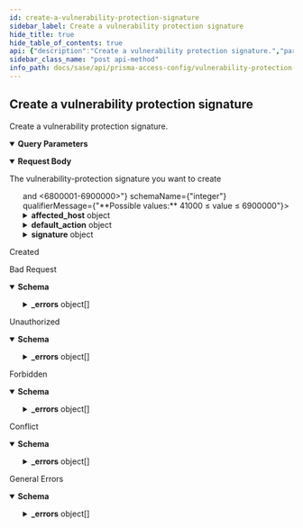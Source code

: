```yaml
---
id: create-a-vulnerability-protection-signature
sidebar_label: Create a vulnerability protection signature
hide_title: true
hide_table_of_contents: true
api: {"description":"Create a vulnerability protection signature.","parameters":[{"name":"folder","in":"query","required":true,"schema":{"type":"string","enum":["Shared","Mobile Users","Remote Networks","Service Connections","Mobile Users Container","Mobile Users Explicit Proxy"]},"description":"The folder of the entry\n"}],"requestBody":{"content":{"application/json":{"schema":{"type":"object","required":["threat_id","threatname"],"properties":{"id":{"type":"string","readOnly":true,"example":"abcd-1234","description":"uuid of the resource"},"threat_id":{"type":"integer","minimum":41000,"maximum":6900000,"description":"threat id range <41000-45000> and <6800001-6900000>"},"affected_host":{"type":"object","oneOf":[{"title":"client","properties":{"client":{"type":"boolean"}}},{"title":"server","properties":{"server":{"type":"boolean"}}}]},"bugtraq":{"type":"array","items":{"type":"string"}},"comment":{"type":"string","minLength":0,"maxLength":256},"cve":{"type":"array","items":{"type":"string"}},"default_action":{"type":"object","oneOf":[{"title":"allow","properties":{"allow":{"type":"object"}}},{"title":"alert","properties":{"alert":{"type":"object"}}},{"title":"drop","properties":{"drop":{"type":"object"}}},{"title":"reset_client","properties":{"reset_client":{"type":"object"}}},{"title":"reset_server","properties":{"reset_server":{"type":"object"}}},{"title":"reset_both","properties":{"reset_both":{"type":"object"}}},{"title":"block_ip","properties":{"block_ip":{"type":"object","properties":{"track_by":{"type":"string","enum":["source-and-destination","source"]},"duration":{"type":"integer","minimum":1,"maximum":3600}}}}}]},"direction":{"type":"string","enum":["client2server","server2client","both"]},"reference":{"type":"array","items":{"type":"string"}},"severity":{"type":"string","enum":["critical","low","high","medium","informational"]},"signature":{"type":"object","oneOf":[{"title":"combination","properties":{"combination":{"type":"object","properties":{"and_condition":{"type":"array","required":["name"],"items":{"type":"object","properties":{"name":{"type":"string"},"or_condition":{"type":"array","required":["name"],"items":{"type":"object","properties":{"name":{"type":"string"},"threat_id":{"type":"string"}}}}}}},"order_free":{"type":"boolean","default":false},"time_attribute":{"type":"object","properties":{"interval":{"type":"integer","minimum":1,"maximum":3600},"threshold":{"type":"integer","minimum":1,"maximum":255},"track_by":{"type":"string","enum":["source-and-destination","source","destination"]}}}}}}},{"title":"standard","properties":{"standard":{"type":"array","items":{"type":"object","required":["name"],"properties":{"name":{"type":"string"},"and_condition":{"type":"array","required":["name"],"items":{"type":"object","properties":{"name":{"type":"string"},"or_condition":{"type":"array","items":{"type":"object","properties":{"name":{"type":"string"},"operator":{"type":"object","properties":{"equal_to":{"type":"object","properties":{"context":{"type":"string"},"negate":{"type":"boolean","default":false},"qualifier":{"type":"array","items":{"type":"object","properties":{"name":{"type":"string"},"value":{"type":"string"}}}},"value":{"type":"integer","minimum":0,"maximum":4294967295}}},"greater_than":{"type":"object","properties":{"context":{"type":"string"},"qualifier":{"type":"array","items":{"type":"object","properties":{"name":{"type":"string"},"value":{"type":"string"}}}},"value":{"type":"integer","minimum":0,"maximum":4294967295}}},"less_than":{"type":"object","properties":{"context":{"type":"string"},"qualifier":{"type":"array","items":{"type":"object","properties":{"name":{"type":"string"},"value":{"type":"string"}}}},"value":{"type":"integer","minimum":0,"maximum":4294967295}}},"pattern_match":{"type":"object","properties":{"context":{"type":"string"},"negate":{"type":"boolean","default":false},"pattern":{"type":"string"},"qualifier":{"type":"array","items":{"type":"object","properties":{"name":{"type":"string"},"value":{"type":"string"}}}}}}}}}}}}}},"comment":{"type":"string","minLength":0,"maxLength":256},"order_free":{"type":"boolean","default":false},"scope":{"type":"string","enum":["protocol-data-unit","session"]}}}}}}]},"threatname":{"type":"string","maxLength":1024},"vendor":{"type":"array","items":{"type":"string"}}}}}},"description":"The vulnerability-protection signature you want to create"},"responses":{"201":{"description":"Created"},"400":{"description":"Bad Request","content":{"application/json":{"schema":{"type":"object","properties":{"_errors":{"type":"array","items":{"title":"Cause Info","type":"object","properties":{"code":{"type":"string"},"message":{"type":"string"},"details":{"type":"object"},"help":{"type":"string"}}}},"_request_id":{"type":"string"}}},"examples":{"input_format_mismatch":{"summary":"Input Format Mismatch","value":{"_errors":[{"code":"E003","message":"Input Format Mismatch: input-format=json","details":{}}],"_request_id":"abcd-1234"}},"output_format_mismatch":{"summary":"Output Format Mismatch","value":{"_errors":[{"code":"E003","message":"Output Format Mismatch: output-format=json Accept=xml","details":{}}],"_request_id":"abcd-1234"}},"missing_query_parameter":{"summary":"Missing Query Parameter","value":{"_errors":[{"code":"E003","message":"Missing Query Parameter: name","details":{}}],"_request_id":"abcd-1234"}},"invalid_query_parameter":{"summary":"Invalid Query Parameter","value":{"_errors":[{"code":"E003","message":"Invalid Query Parameter: location=invalid","details":{}}],"_request_id":"abcd-1234"}},"missing_body":{"summary":"Missing Body","value":{"_errors":[{"code":"E003","message":"Missing Body","details":{}}],"_request_id":"abcd-1234"}},"invalid_object":{"summary":"Invalid Object","value":{"_errors":[{"code":"E003","message":"Invalid Object","details":{}}],"_request_id":"abcd-1234"}}}}}},"401":{"description":"Unauthorized","content":{"application/json":{"schema":{"type":"object","properties":{"_errors":{"type":"array","items":{"title":"Cause Info","type":"object","properties":{"code":{"type":"string"},"message":{"type":"string"},"details":{"type":"object"},"help":{"type":"string"}}}},"_request_id":{"type":"string"}}},"examples":{"auth_not_authenticated":{"summary":"Not Authenticated","value":{"_errors":[{"code":"E016","message":"Not Authenticated","details":{}}],"_request_id":"abcd-1234"}},"invalid_credential":{"summary":"Invalid Credential","value":{"_errors":[{"code":"E016","message":"Invalid Credential","details":{}}],"_request_id":"abcd-1234"}},"key_too_long":{"summary":"Key Too Long","value":{"_errors":[{"code":"E016","message":"Key Too Long","details":{}}],"_request_id":"abcd-1234"}},"key_expired":{"summary":"Key Expired","value":{"_errors":[{"code":"E016","message":"Key Expired","details":{}}],"_request_id":"abcd-1234"}},"need_password_change":{"summary":"Need Password Change","value":{"_errors":[{"code":"E016","message":"The password needs to be changed.","details":{}}],"_request_id":"abcd-1234"}}}}}},"403":{"description":"Forbidden","content":{"application/json":{"schema":{"type":"object","properties":{"_errors":{"type":"array","items":{"title":"Cause Info","type":"object","properties":{"code":{"type":"string"},"message":{"type":"string"},"details":{"type":"object"},"help":{"type":"string"}}}},"_request_id":{"type":"string"}}},"examples":{"auth_unauthorized":{"summary":"Unauthorized","value":{"_errors":[{"code":"E007","message":"Unauthorized","details":{}}],"_request_id":"abcd-1234"}}}}}},"409":{"description":"Conflict","content":{"application/json":{"schema":{"type":"object","properties":{"_errors":{"type":"array","items":{"title":"Cause Info","type":"object","properties":{"code":{"type":"string"},"message":{"type":"string"},"details":{"type":"object"},"help":{"type":"string"}}}},"_request_id":{"type":"string"}}},"examples":{"object_not_unique":{"summary":"Object Not Unique","value":{"_errors":[{"code":"E016","message":"Object Not Unique","details":{}}],"_request_id":"abcd-1234"}},"name_not_unique":{"summary":"Name Not Unique","value":{"_errors":[{"code":"E006","message":"Name Not Unique","details":{}}],"_request_id":"abcd-1234"}},"reference_not_zero":{"summary":"Reference Not Zero","value":{"_errors":[{"code":"E009","message":"Reference Not Zero","details":{}}],"_request_id":"abcd-1234"}}}}}},"default":{"description":"General Errors","content":{"application/json":{"schema":{"type":"object","properties":{"_errors":{"type":"array","items":{"title":"Cause Info","type":"object","properties":{"code":{"type":"string"},"message":{"type":"string"},"details":{"type":"object"},"help":{"type":"string"}}}},"_request_id":{"type":"string"}}},"examples":{"version_not_supported":{"summary":"Version Not Supported","value":{"_errors":[{"code":"E012","message":"Version Not Supported","details":{}}],"_request_id":"abcd-1234"}},"method_not_allowed":{"summary":"Method Not Supported","value":{"_errors":[{"code":"E012","message":"Method Not Supported","details":{}}],"_request_id":"abcd-1234"}},"action_not_supported":{"summary":"Action Not Supported","value":{"_errors":[{"code":"E012","message":"Action Not Supported: move","details":{}}],"_request_id":"abcd-1234"}},"bad_xpath":{"summary":"Bad XPath","value":{"_errors":[{"code":"E013","message":"Bad XPath","details":{}}],"_request_id":"abcd-1234"}},"invalid_command":{"summary":"Invalid Command","value":{"_errors":[{"code":"E003","message":"Invalid Command","details":{}}],"_request_id":"abcd-1234"}},"malformed_command":{"summary":"Malformed Command","value":{"_errors":[{"code":"E003","message":"Malformed Command","details":{}}],"_request_id":"abcd-1234"}},"session_timeout":{"summary":"Session Timeout","value":{"_errors":[{"code":4,"message":"Session Timeout","details":{}}],"_request_id":"abcd-1234"}}}}}}},"tags":["VulnerabilityProtectionSignatures"],"security":[{"Bearer":[]}],"operationId":"post-sse-config-v1-vulnerability-protection-signatures","method":"post","path":"/sse/config/v1/vulnerability-protection-signatures","servers":[{"url":"/"}],"securitySchemes":{"Bearer":{"type":"http","scheme":"bearer"}},"jsonRequestBodyExample":{"id":"abcd-1234","threat_id":0,"affected_host":{},"bugtraq":["string"],"comment":"string","cve":["string"],"default_action":{},"direction":"client2server","reference":["string"],"severity":"critical","signature":{},"threatname":"string","vendor":["string"]},"info":{"version":"1.0","x-logo":{"url":"pan-logo.png"},"title":"Vulnerability Protection Signatures","description":"Manages Vulnerability protection signatures\n","contact":{}},"postman":{"name":"Create a vulnerability protection signature","description":{"content":"Create a vulnerability protection signature.","type":"text/plain"},"url":{"path":["sse","config","v1","vulnerability-protection-signatures"],"host":["{{baseUrl}}"],"query":[{"disabled":false,"description":{"content":"(Required) The folder of the entry\n","type":"text/plain"},"key":"folder","value":""}],"variable":[]},"header":[{"key":"Content-Type","value":"application/json"},{"key":"Accept","value":"application/json"}],"method":"POST","body":{"mode":"raw","raw":"\"\"","options":{"raw":{"language":"json"}}},"auth":{"type":"bearer","bearer":[{"type":"any","value":"<Bearer Token>","key":"token"}]}}}
sidebar_class_name: "post api-method"
info_path: docs/sase/api/prisma-access-config/vulnerability-protection-signatures
---
```



## Create a vulnerability protection signature



Create a vulnerability protection signature.

<details style={{"marginBottom":"1rem"}} data-collapsed={false} open={true}><summary style={{}}><strong>Query Parameters</strong></summary><div><ul><ParamsItem className={"paramsItem"} param={{"name":"folder","in":"query","required":true,"schema":{"type":"string","enum":["Shared","Mobile Users","Remote Networks","Service Connections","Mobile Users Container","Mobile Users Explicit Proxy"]},"description":"The folder of the entry\n"}}></ParamsItem></ul></div></details><details style={{}} data-collapsed={false} open={true}><summary style={{"textAlign":"left"}}><strong>Request Body</strong></summary><div style={{"textAlign":"left","marginLeft":"1rem"}}><div style={{"marginTop":"1rem","marginBottom":"1rem"}}>

The vulnerability-protection signature you want to create

</div></div><ul style={{"marginLeft":"1rem"}}><SchemaItem collapsible={false} name={"id"} required={false} schemaDescription={"uuid of the resource"} schemaName={"string"} qualifierMessage={undefined}></SchemaItem><SchemaItem collapsible={false} name={"threat_id"} required={true} schemaDescription={"threat id range <41000-45000> and <6800001-6900000>"} schemaName={"integer"} qualifierMessage={"**Possible values:** 41000 ≤ value ≤ 6900000"}></SchemaItem><SchemaItem collapsible={true} className={"schemaItem"}><details style={{}}><summary style={{}}><strong>affected_host</strong><span style={{"opacity":"0.6"}}> object</span></summary><div style={{"marginLeft":"1rem"}}><li><div><span className={"badge badge--info"}>oneOf</span><SchemaTabs><TabItem label={"client"} value={"0-item-properties"}><SchemaItem collapsible={false} name={"client"} required={false} schemaDescription={undefined} schemaName={"boolean"} qualifierMessage={undefined}></SchemaItem></TabItem><TabItem label={"server"} value={"1-item-properties"}><SchemaItem collapsible={false} name={"server"} required={false} schemaDescription={undefined} schemaName={"boolean"} qualifierMessage={undefined}></SchemaItem></TabItem></SchemaTabs></div></li></div></details></SchemaItem><SchemaItem collapsible={false} name={"bugtraq"} required={false} schemaDescription={undefined} schemaName={"string[]"} qualifierMessage={undefined}></SchemaItem><SchemaItem collapsible={false} name={"comment"} required={false} schemaDescription={undefined} schemaName={"string"} qualifierMessage={"**Possible values:** length ≤ 256"}></SchemaItem><SchemaItem collapsible={false} name={"cve"} required={false} schemaDescription={undefined} schemaName={"string[]"} qualifierMessage={undefined}></SchemaItem><SchemaItem collapsible={true} className={"schemaItem"}><details style={{}}><summary style={{}}><strong>default_action</strong><span style={{"opacity":"0.6"}}> object</span></summary><div style={{"marginLeft":"1rem"}}><li><div><span className={"badge badge--info"}>oneOf</span><SchemaTabs><TabItem label={"allow"} value={"0-item-properties"}><SchemaItem collapsible={false} name={"allow"} required={false} schemaDescription={undefined} schemaName={"object"} qualifierMessage={undefined}></SchemaItem></TabItem><TabItem label={"alert"} value={"1-item-properties"}><SchemaItem collapsible={false} name={"alert"} required={false} schemaDescription={undefined} schemaName={"object"} qualifierMessage={undefined}></SchemaItem></TabItem><TabItem label={"drop"} value={"2-item-properties"}><SchemaItem collapsible={false} name={"drop"} required={false} schemaDescription={undefined} schemaName={"object"} qualifierMessage={undefined}></SchemaItem></TabItem><TabItem label={"reset_client"} value={"3-item-properties"}><SchemaItem collapsible={false} name={"reset_client"} required={false} schemaDescription={undefined} schemaName={"object"} qualifierMessage={undefined}></SchemaItem></TabItem><TabItem label={"reset_server"} value={"4-item-properties"}><SchemaItem collapsible={false} name={"reset_server"} required={false} schemaDescription={undefined} schemaName={"object"} qualifierMessage={undefined}></SchemaItem></TabItem><TabItem label={"reset_both"} value={"5-item-properties"}><SchemaItem collapsible={false} name={"reset_both"} required={false} schemaDescription={undefined} schemaName={"object"} qualifierMessage={undefined}></SchemaItem></TabItem><TabItem label={"block_ip"} value={"6-item-properties"}><SchemaItem collapsible={true} className={"schemaItem"}><details style={{}}><summary style={{}}><strong>block_ip</strong><span style={{"opacity":"0.6"}}> object</span></summary><div style={{"marginLeft":"1rem"}}><SchemaItem collapsible={false} name={"track_by"} required={false} schemaDescription={undefined} schemaName={"string"} qualifierMessage={"**Possible values:** [`source-and-destination`, `source`]"}></SchemaItem><SchemaItem collapsible={false} name={"duration"} required={false} schemaDescription={undefined} schemaName={"integer"} qualifierMessage={"**Possible values:** 1 ≤ value ≤ 3600"}></SchemaItem></div></details></SchemaItem></TabItem></SchemaTabs></div></li></div></details></SchemaItem><SchemaItem collapsible={false} name={"direction"} required={false} schemaDescription={undefined} schemaName={"string"} qualifierMessage={"**Possible values:** [`client2server`, `server2client`, `both`]"}></SchemaItem><SchemaItem collapsible={false} name={"reference"} required={false} schemaDescription={undefined} schemaName={"string[]"} qualifierMessage={undefined}></SchemaItem><SchemaItem collapsible={false} name={"severity"} required={false} schemaDescription={undefined} schemaName={"string"} qualifierMessage={"**Possible values:** [`critical`, `low`, `high`, `medium`, `informational`]"}></SchemaItem><SchemaItem collapsible={true} className={"schemaItem"}><details style={{}}><summary style={{}}><strong>signature</strong><span style={{"opacity":"0.6"}}> object</span></summary><div style={{"marginLeft":"1rem"}}><li><div><span className={"badge badge--info"}>oneOf</span><SchemaTabs><TabItem label={"combination"} value={"0-item-properties"}><SchemaItem collapsible={true} className={"schemaItem"}><details style={{}}><summary style={{}}><strong>combination</strong><span style={{"opacity":"0.6"}}> object</span></summary><div style={{"marginLeft":"1rem"}}><SchemaItem collapsible={true} className={"schemaItem"}><details style={{}}><summary style={{}}><strong>and_condition</strong><span style={{"opacity":"0.6"}}> object[]</span></summary><div style={{"marginLeft":"1rem"}}><SchemaItem collapsible={false} name={"name"} required={false} schemaDescription={undefined} schemaName={"string"} qualifierMessage={undefined}></SchemaItem><SchemaItem collapsible={true} className={"schemaItem"}><details style={{}}><summary style={{}}><strong>or_condition</strong><span style={{"opacity":"0.6"}}> object[]</span></summary><div style={{"marginLeft":"1rem"}}><SchemaItem collapsible={false} name={"name"} required={false} schemaDescription={undefined} schemaName={"string"} qualifierMessage={undefined}></SchemaItem><SchemaItem collapsible={false} name={"threat_id"} required={false} schemaDescription={undefined} schemaName={"string"} qualifierMessage={undefined}></SchemaItem></div></details></SchemaItem></div></details></SchemaItem><SchemaItem collapsible={false} name={"order_free"} required={false} schemaDescription={undefined} schemaName={"boolean"} qualifierMessage={undefined}></SchemaItem><SchemaItem collapsible={true} className={"schemaItem"}><details style={{}}><summary style={{}}><strong>time_attribute</strong><span style={{"opacity":"0.6"}}> object</span></summary><div style={{"marginLeft":"1rem"}}><SchemaItem collapsible={false} name={"interval"} required={false} schemaDescription={undefined} schemaName={"integer"} qualifierMessage={"**Possible values:** 1 ≤ value ≤ 3600"}></SchemaItem><SchemaItem collapsible={false} name={"threshold"} required={false} schemaDescription={undefined} schemaName={"integer"} qualifierMessage={"**Possible values:** 1 ≤ value ≤ 255"}></SchemaItem><SchemaItem collapsible={false} name={"track_by"} required={false} schemaDescription={undefined} schemaName={"string"} qualifierMessage={"**Possible values:** [`source-and-destination`, `source`, `destination`]"}></SchemaItem></div></details></SchemaItem></div></details></SchemaItem></TabItem><TabItem label={"standard"} value={"1-item-properties"}><SchemaItem collapsible={true} className={"schemaItem"}><details style={{}}><summary style={{}}><strong>standard</strong><span style={{"opacity":"0.6"}}> object[]</span></summary><div style={{"marginLeft":"1rem"}}><SchemaItem collapsible={false} name={"name"} required={true} schemaDescription={undefined} schemaName={"string"} qualifierMessage={undefined}></SchemaItem><SchemaItem collapsible={true} className={"schemaItem"}><details style={{}}><summary style={{}}><strong>and_condition</strong><span style={{"opacity":"0.6"}}> object[]</span></summary><div style={{"marginLeft":"1rem"}}><SchemaItem collapsible={false} name={"name"} required={false} schemaDescription={undefined} schemaName={"string"} qualifierMessage={undefined}></SchemaItem><SchemaItem collapsible={true} className={"schemaItem"}><details style={{}}><summary style={{}}><strong>or_condition</strong><span style={{"opacity":"0.6"}}> object[]</span></summary><div style={{"marginLeft":"1rem"}}><SchemaItem collapsible={false} name={"name"} required={false} schemaDescription={undefined} schemaName={"string"} qualifierMessage={undefined}></SchemaItem><SchemaItem collapsible={true} className={"schemaItem"}><details style={{}}><summary style={{}}><strong>operator</strong><span style={{"opacity":"0.6"}}> object</span></summary><div style={{"marginLeft":"1rem"}}><SchemaItem collapsible={true} className={"schemaItem"}><details style={{}}><summary style={{}}><strong>equal_to</strong><span style={{"opacity":"0.6"}}> object</span></summary><div style={{"marginLeft":"1rem"}}><SchemaItem collapsible={false} name={"context"} required={false} schemaDescription={undefined} schemaName={"string"} qualifierMessage={undefined}></SchemaItem><SchemaItem collapsible={false} name={"negate"} required={false} schemaDescription={undefined} schemaName={"boolean"} qualifierMessage={undefined}></SchemaItem><SchemaItem collapsible={true} className={"schemaItem"}><details style={{}}><summary style={{}}><strong>qualifier</strong><span style={{"opacity":"0.6"}}> object[]</span></summary><div style={{"marginLeft":"1rem"}}><SchemaItem collapsible={false} name={"name"} required={false} schemaDescription={undefined} schemaName={"string"} qualifierMessage={undefined}></SchemaItem><SchemaItem collapsible={false} name={"value"} required={false} schemaDescription={undefined} schemaName={"string"} qualifierMessage={undefined}></SchemaItem></div></details></SchemaItem><SchemaItem collapsible={false} name={"value"} required={false} schemaDescription={undefined} schemaName={"integer"} qualifierMessage={"**Possible values:** value ≤ 4294967295"}></SchemaItem></div></details></SchemaItem><SchemaItem collapsible={true} className={"schemaItem"}><details style={{}}><summary style={{}}><strong>greater_than</strong><span style={{"opacity":"0.6"}}> object</span></summary><div style={{"marginLeft":"1rem"}}><SchemaItem collapsible={false} name={"context"} required={false} schemaDescription={undefined} schemaName={"string"} qualifierMessage={undefined}></SchemaItem><SchemaItem collapsible={true} className={"schemaItem"}><details style={{}}><summary style={{}}><strong>qualifier</strong><span style={{"opacity":"0.6"}}> object[]</span></summary><div style={{"marginLeft":"1rem"}}><SchemaItem collapsible={false} name={"name"} required={false} schemaDescription={undefined} schemaName={"string"} qualifierMessage={undefined}></SchemaItem><SchemaItem collapsible={false} name={"value"} required={false} schemaDescription={undefined} schemaName={"string"} qualifierMessage={undefined}></SchemaItem></div></details></SchemaItem><SchemaItem collapsible={false} name={"value"} required={false} schemaDescription={undefined} schemaName={"integer"} qualifierMessage={"**Possible values:** value ≤ 4294967295"}></SchemaItem></div></details></SchemaItem><SchemaItem collapsible={true} className={"schemaItem"}><details style={{}}><summary style={{}}><strong>less_than</strong><span style={{"opacity":"0.6"}}> object</span></summary><div style={{"marginLeft":"1rem"}}><SchemaItem collapsible={false} name={"context"} required={false} schemaDescription={undefined} schemaName={"string"} qualifierMessage={undefined}></SchemaItem><SchemaItem collapsible={true} className={"schemaItem"}><details style={{}}><summary style={{}}><strong>qualifier</strong><span style={{"opacity":"0.6"}}> object[]</span></summary><div style={{"marginLeft":"1rem"}}><SchemaItem collapsible={false} name={"name"} required={false} schemaDescription={undefined} schemaName={"string"} qualifierMessage={undefined}></SchemaItem><SchemaItem collapsible={false} name={"value"} required={false} schemaDescription={undefined} schemaName={"string"} qualifierMessage={undefined}></SchemaItem></div></details></SchemaItem><SchemaItem collapsible={false} name={"value"} required={false} schemaDescription={undefined} schemaName={"integer"} qualifierMessage={"**Possible values:** value ≤ 4294967295"}></SchemaItem></div></details></SchemaItem><SchemaItem collapsible={true} className={"schemaItem"}><details style={{}}><summary style={{}}><strong>pattern_match</strong><span style={{"opacity":"0.6"}}> object</span></summary><div style={{"marginLeft":"1rem"}}><SchemaItem collapsible={false} name={"context"} required={false} schemaDescription={undefined} schemaName={"string"} qualifierMessage={undefined}></SchemaItem><SchemaItem collapsible={false} name={"negate"} required={false} schemaDescription={undefined} schemaName={"boolean"} qualifierMessage={undefined}></SchemaItem><SchemaItem collapsible={false} name={"pattern"} required={false} schemaDescription={undefined} schemaName={"string"} qualifierMessage={undefined}></SchemaItem><SchemaItem collapsible={true} className={"schemaItem"}><details style={{}}><summary style={{}}><strong>qualifier</strong><span style={{"opacity":"0.6"}}> object[]</span></summary><div style={{"marginLeft":"1rem"}}><SchemaItem collapsible={false} name={"name"} required={false} schemaDescription={undefined} schemaName={"string"} qualifierMessage={undefined}></SchemaItem><SchemaItem collapsible={false} name={"value"} required={false} schemaDescription={undefined} schemaName={"string"} qualifierMessage={undefined}></SchemaItem></div></details></SchemaItem></div></details></SchemaItem></div></details></SchemaItem></div></details></SchemaItem></div></details></SchemaItem><SchemaItem collapsible={false} name={"comment"} required={false} schemaDescription={undefined} schemaName={"string"} qualifierMessage={"**Possible values:** length ≤ 256"}></SchemaItem><SchemaItem collapsible={false} name={"order_free"} required={false} schemaDescription={undefined} schemaName={"boolean"} qualifierMessage={undefined}></SchemaItem><SchemaItem collapsible={false} name={"scope"} required={false} schemaDescription={undefined} schemaName={"string"} qualifierMessage={"**Possible values:** [`protocol-data-unit`, `session`]"}></SchemaItem></div></details></SchemaItem></TabItem></SchemaTabs></div></li></div></details></SchemaItem><SchemaItem collapsible={false} name={"threatname"} required={true} schemaDescription={undefined} schemaName={"string"} qualifierMessage={"**Possible values:** length ≤ 1024"}></SchemaItem><SchemaItem collapsible={false} name={"vendor"} required={false} schemaDescription={undefined} schemaName={"string[]"} qualifierMessage={undefined}></SchemaItem></ul></details><div><ApiTabs><TabItem label={"201"} value={"201"}><div>

Created

</div><div></div></TabItem><TabItem label={"400"} value={"400"}><div>

Bad Request

</div><div><details style={{}} data-collapsed={false} open={true}><summary style={{"textAlign":"left"}}><strong>Schema</strong></summary><div style={{"textAlign":"left","marginLeft":"1rem"}}></div><ul style={{"marginLeft":"1rem"}}><SchemaItem collapsible={true} className={"schemaItem"}><details style={{}}><summary style={{}}><strong>_errors</strong><span style={{"opacity":"0.6"}}> object[]</span></summary><div style={{"marginLeft":"1rem"}}><SchemaItem collapsible={false} name={"code"} required={false} schemaDescription={undefined} schemaName={"string"} qualifierMessage={undefined}></SchemaItem><SchemaItem collapsible={false} name={"message"} required={false} schemaDescription={undefined} schemaName={"string"} qualifierMessage={undefined}></SchemaItem><SchemaItem collapsible={false} name={"details"} required={false} schemaDescription={undefined} schemaName={"object"} qualifierMessage={undefined}></SchemaItem><SchemaItem collapsible={false} name={"help"} required={false} schemaDescription={undefined} schemaName={"string"} qualifierMessage={undefined}></SchemaItem></div></details></SchemaItem><SchemaItem collapsible={false} name={"_request_id"} required={false} schemaDescription={undefined} schemaName={"string"} qualifierMessage={undefined}></SchemaItem></ul></details></div></TabItem><TabItem label={"401"} value={"401"}><div>

Unauthorized

</div><div><details style={{}} data-collapsed={false} open={true}><summary style={{"textAlign":"left"}}><strong>Schema</strong></summary><div style={{"textAlign":"left","marginLeft":"1rem"}}></div><ul style={{"marginLeft":"1rem"}}><SchemaItem collapsible={true} className={"schemaItem"}><details style={{}}><summary style={{}}><strong>_errors</strong><span style={{"opacity":"0.6"}}> object[]</span></summary><div style={{"marginLeft":"1rem"}}><SchemaItem collapsible={false} name={"code"} required={false} schemaDescription={undefined} schemaName={"string"} qualifierMessage={undefined}></SchemaItem><SchemaItem collapsible={false} name={"message"} required={false} schemaDescription={undefined} schemaName={"string"} qualifierMessage={undefined}></SchemaItem><SchemaItem collapsible={false} name={"details"} required={false} schemaDescription={undefined} schemaName={"object"} qualifierMessage={undefined}></SchemaItem><SchemaItem collapsible={false} name={"help"} required={false} schemaDescription={undefined} schemaName={"string"} qualifierMessage={undefined}></SchemaItem></div></details></SchemaItem><SchemaItem collapsible={false} name={"_request_id"} required={false} schemaDescription={undefined} schemaName={"string"} qualifierMessage={undefined}></SchemaItem></ul></details></div></TabItem><TabItem label={"403"} value={"403"}><div>

Forbidden

</div><div><details style={{}} data-collapsed={false} open={true}><summary style={{"textAlign":"left"}}><strong>Schema</strong></summary><div style={{"textAlign":"left","marginLeft":"1rem"}}></div><ul style={{"marginLeft":"1rem"}}><SchemaItem collapsible={true} className={"schemaItem"}><details style={{}}><summary style={{}}><strong>_errors</strong><span style={{"opacity":"0.6"}}> object[]</span></summary><div style={{"marginLeft":"1rem"}}><SchemaItem collapsible={false} name={"code"} required={false} schemaDescription={undefined} schemaName={"string"} qualifierMessage={undefined}></SchemaItem><SchemaItem collapsible={false} name={"message"} required={false} schemaDescription={undefined} schemaName={"string"} qualifierMessage={undefined}></SchemaItem><SchemaItem collapsible={false} name={"details"} required={false} schemaDescription={undefined} schemaName={"object"} qualifierMessage={undefined}></SchemaItem><SchemaItem collapsible={false} name={"help"} required={false} schemaDescription={undefined} schemaName={"string"} qualifierMessage={undefined}></SchemaItem></div></details></SchemaItem><SchemaItem collapsible={false} name={"_request_id"} required={false} schemaDescription={undefined} schemaName={"string"} qualifierMessage={undefined}></SchemaItem></ul></details></div></TabItem><TabItem label={"409"} value={"409"}><div>

Conflict

</div><div><details style={{}} data-collapsed={false} open={true}><summary style={{"textAlign":"left"}}><strong>Schema</strong></summary><div style={{"textAlign":"left","marginLeft":"1rem"}}></div><ul style={{"marginLeft":"1rem"}}><SchemaItem collapsible={true} className={"schemaItem"}><details style={{}}><summary style={{}}><strong>_errors</strong><span style={{"opacity":"0.6"}}> object[]</span></summary><div style={{"marginLeft":"1rem"}}><SchemaItem collapsible={false} name={"code"} required={false} schemaDescription={undefined} schemaName={"string"} qualifierMessage={undefined}></SchemaItem><SchemaItem collapsible={false} name={"message"} required={false} schemaDescription={undefined} schemaName={"string"} qualifierMessage={undefined}></SchemaItem><SchemaItem collapsible={false} name={"details"} required={false} schemaDescription={undefined} schemaName={"object"} qualifierMessage={undefined}></SchemaItem><SchemaItem collapsible={false} name={"help"} required={false} schemaDescription={undefined} schemaName={"string"} qualifierMessage={undefined}></SchemaItem></div></details></SchemaItem><SchemaItem collapsible={false} name={"_request_id"} required={false} schemaDescription={undefined} schemaName={"string"} qualifierMessage={undefined}></SchemaItem></ul></details></div></TabItem><TabItem label={"default"} value={"default"}><div>

General Errors

</div><div><details style={{}} data-collapsed={false} open={true}><summary style={{"textAlign":"left"}}><strong>Schema</strong></summary><div style={{"textAlign":"left","marginLeft":"1rem"}}></div><ul style={{"marginLeft":"1rem"}}><SchemaItem collapsible={true} className={"schemaItem"}><details style={{}}><summary style={{}}><strong>_errors</strong><span style={{"opacity":"0.6"}}> object[]</span></summary><div style={{"marginLeft":"1rem"}}><SchemaItem collapsible={false} name={"code"} required={false} schemaDescription={undefined} schemaName={"string"} qualifierMessage={undefined}></SchemaItem><SchemaItem collapsible={false} name={"message"} required={false} schemaDescription={undefined} schemaName={"string"} qualifierMessage={undefined}></SchemaItem><SchemaItem collapsible={false} name={"details"} required={false} schemaDescription={undefined} schemaName={"object"} qualifierMessage={undefined}></SchemaItem><SchemaItem collapsible={false} name={"help"} required={false} schemaDescription={undefined} schemaName={"string"} qualifierMessage={undefined}></SchemaItem></div></details></SchemaItem><SchemaItem collapsible={false} name={"_request_id"} required={false} schemaDescription={undefined} schemaName={"string"} qualifierMessage={undefined}></SchemaItem></ul></details></div></TabItem></ApiTabs></div>
      